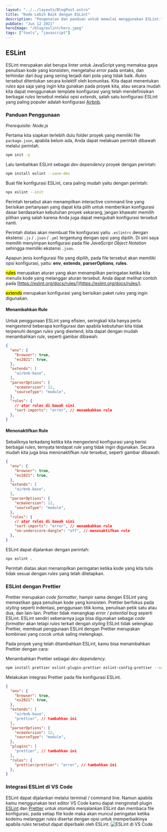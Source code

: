 ```yaml
---
layout: "../../layouts/BlogPost.astro"
title: "Kode Lebih Baik dengan ESLint"
description: "Pengenalan dan panduan untuk memulai menggunakan ESLint."
pubDate: "Jun 12 2021"
heroImage: "/blog/eslint/hero.jpeg"
tags: ["tools", "javascript"]
---
```


## ESLint
ESLint merupakan alat berupa linter untuk JavaScript yang memaksa gaya penulisan kode yang konsisten, mengetahui *error* pada sintaks, dan terhindar dari *bug* yang sering terjadi dari pola yang tidak baik. *Rules* tersebut ditentukan secara kolektif oleh komunitas. Kita dapat menentukan *rules* apa saja yang ingin kita gunakan pada proyek kita, atau secara mudah kita dapat menggunakan template konfigurasi yang telah mendefinisikan berbagai *rules* tersebut melalui opsi *extends*, salah satu konfigurasi ESLint yang paling populer adalah konfigurasi [Airbnb](https://www.npmjs.com/package/eslint-config-airbnb).

### Panduan Penggunaan
*Prerequisite: Node.js*

Pertama kita siapkan terlebih dulu folder proyek yang memiliki file `package.json`, apabila belum ada, Anda dapat melakuan perintah dibawah melalui perintah.
```sh
npm init -y
```

Lalu tambahkan ESLint sebagai *dev dependency* proyek dengan perintah:
```sh
npm install eslint --save-dev
```

Buat file konfigurasi ESLint, cara paling mudah yaitu dengan perintah:
```sh
npx eslint --init
```

Perintah tersebut akan menampilkan interactive command line yang berisikan pertanyaan yang dapat kita pilih untuk memberikan konfigurasi dasar berdasarkan kebutuhan proyek sekarang, jangan khawatir memilih pilihan yang salah karena Anda juga dapat mengubah konfigurasi tersebut nanti.

Perintah diatas akan membuat file konfigurasi yaitu `.eslintrc` dengan ekstensi `.js` / `.json` / `.yml` tergantung dengan opsi yang dipilih. Di sini saya memilih menyimpan konfigurasi pada file *JavaScript Object Notation* sehingga memiliki ekstensi `.json`.

Apapun jenis konfigurasi file yang dipilih, pada file tersebut akan memiliki opsi konfigurasi, yaitu: **env**, **extends**, **parserOptions**, **rules**.

<mark>rules</mark>
merupakan aturan yang akan menampilkan peringatan ketika kita menulis kode yang melanggar aturan tersebut. Anda dapat melihat contoh pada [https://eslint.org/docs/rules/](https://eslint.org/docs/rules/).

<mark>extends</mark>
merupakan konfigurasi yang berisikan paket *rules* yang ingin digunakan.

#### Menambahkan Rule
Untuk penggunaan ESLint yang efisien, seringkali kita hanya perlu mengextend beberapa konfigurasi dan apabila kebutuhan kita tidak terpenuhi dengan *rules* yang diextend, kita dapat dengan mudah menambahkan *rule*, seperti gambar dibawah:
```json
{
  "env": {
    "browser": true,
    "es2021": true,
  },
  "extends": [
    "airbnb-base",
  ],
  "parserOptions": {
    "ecmaVersion": 12,
    "sourceType": "module",
  },
  "rules": {
    // atur rules di bawah sini
    "sort-imports": "error", // menambahkan rule
  },
}
```

#### Menonaktifkan Rule
Sebaliknya terkadang ketika kita mengextend konfigurasi yang berisi berbagai *rules*, ternyata terdapat *rule* yang tidak ingin digunakan. Secara mudah kita juga bisa menonaktifkan *rule* tersebut, seperti gambar dibawah:
```json
{
  "env": {
    "browser": true,
    "es2021": true,
  },
  "extends": [
    "airbnb-base",
  ],
  "parserOptions": {
    "ecmaVersion": 12,
    "sourceType": "module",
  },
  "rules": {
    // atur rules di bawah sini
    "sort-imports": "error", // menambahkan rule
    "no-underscore-dangle": "off", // menonaktifkan rule
  },
}
```

ESLint dapat dijalankan dengan perintah:
```sh
npx eslint .
```

Perintah diatas akan menampilkan peringatan ketika kode yang kita tulis tidak sesuai dengan *rules* yang telah ditetapkan.

### ESLint dengan Prettier
Prettier merupakan *code formatter*, hampir sama dengan ESLint yang memastikan gaya penulisan kode yang konsisten. Prettier berfokus pada *styling* seperti indentasi, penggunaan titik koma, penulisan petik satu atau dua, dan lain-lain. Prettier tidak menangkap *error / potential bug* seperti ESLint. ESLint sendiri sebenarnya juga bisa digunakan sebagai *code formatter* akan tetapi *rules* terkait dengan *styling* ESLint tidak selengkap Prettier, membuat penggunaan ESLint dengan Prettier merupakan kombinasi yang cocok untuk saling melengkapi.

Pada proyek yang telah ditambahkan ESLint, kamu bisa menambahkan Prettier dengan cara:

Menambahkan Prettier sebagai *dev dependency*.
```sh
npm install prettier eslint-plugin-prettier eslint-config-prettier --save-dev
```

Melakukan integrasi Prettier pada file konfigurasi ESLint.
```json
{
  "env": {
    "browser": true,
    "es2021": true,
  },
  "extends": [
    "airbnb-base",
    "prettier", // tambahkan ini
  ],
  "parserOptions": {
    "ecmaVersion": 12,
    "sourceType": "module",
  },
  "plugins": [
    "prettier", // tambahkan ini
  ],
  "rules": {
    "prettier/prettier": "error", // tambahkan ini
  },
}
```

### Integrasi ESLint di VS Code
ESLint dapat dijalankan melalui terminal / command line. Namun apabila kamu menggunakan text editor VS Code kamu dapat menginstall plugin [ESLint](https://marketplace.visualstudio.com/items?itemName=dbaeumer.vscode-eslint) dan [Prettier](https://marketplace.visualstudio.com/items?itemName=esbenp.prettier-vscode) untuk otomatis menjalankan ESLint dan membaca file konfigurasi, pada setiap file kode maka akan muncul peringatan ketika kodemu melanggar *rules* disertai dengan opsi untuk memperbaikinya apabila *rules* tersebut dapat diperbaiki oleh ESLint.
![ESLint di VS Code](/blog/eslint/eslint-vscode.png)
